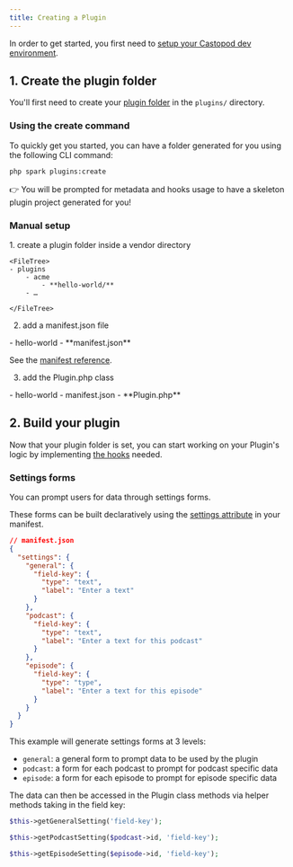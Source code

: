 ```yaml
---
title: Creating a Plugin
---
```



In order to get started, you first need to
[setup your Castopod dev environment](https://code.castopod.org/adaures/castopod/-/blob/develop/CONTRIBUTING-DEV.md).

## 1. Create the plugin folder

You'll first need to create your [plugin folder](./#plugin-folder-structure) in
the `plugins/` directory.

### Using the create command <Badge text="Recommended" size="small" />

To quickly get you started, you can have a folder generated for you using the
following CLI command:

```sh
php spark plugins:create
```

👉 You will be prompted for metadata and hooks usage to have a skeleton plugin
project generated for you!

### Manual setup

<Steps>
1. create a plugin folder inside a vendor directory

    <FileTree>
    - plugins
        - acme
            - **hello-world/**
        - …

    </FileTree>

2. add a manifest.json file

  <FileTree>
  - hello-world
      - **manifest.json**

  </FileTree>

See the [manifest reference](./manifest).

3. add the Plugin.php class

  <FileTree>
  - hello-world
      - manifest.json
      - **Plugin.php**

  </FileTree>

</Steps>

## 2. Build your plugin

Now that your plugin folder is set, you can start working on your Plugin's logic
by implementing [the hooks](./hooks) needed.

### Settings forms

You can prompt users for data through settings forms.

These forms can be built declaratively using the
[settings attribute](./manifest#settings) in your manifest.

```json
// manifest.json
{
  "settings": {
    "general": {
      "field-key": {
        "type": "text",
        "label": "Enter a text"
      }
    },
    "podcast": {
      "field-key": {
        "type": "text",
        "label": "Enter a text for this podcast"
      }
    },
    "episode": {
      "field-key": {
        "type": "type",
        "label": "Enter a text for this episode"
      }
    }
  }
}
```

This example will generate settings forms at 3 levels:

- `general`: a general form to prompt data to be used by the plugin
- `podcast`: a form for each podcast to prompt for podcast specific data
- `episode`: a form for each episode to prompt for episode specific data

The data can then be accessed in the Plugin class methods via helper methods
taking in the field key:

```php
$this->getGeneralSetting('field-key');

$this->getPodcastSetting($podcast->id, 'field-key');

$this->getEpisodeSetting($episode->id, 'field-key');
```
